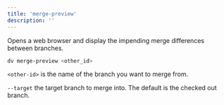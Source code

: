 ```yaml
---
title: 'merge-preview'
description: ''
---
```


Opens a web browser and display the impending merge differences between branches.

```bash
dv merge-preview <other_id>
```

`<other-id>` is the name of the branch you want to merge from.

`--target` the target branch to merge into. The default is the checked out branch.